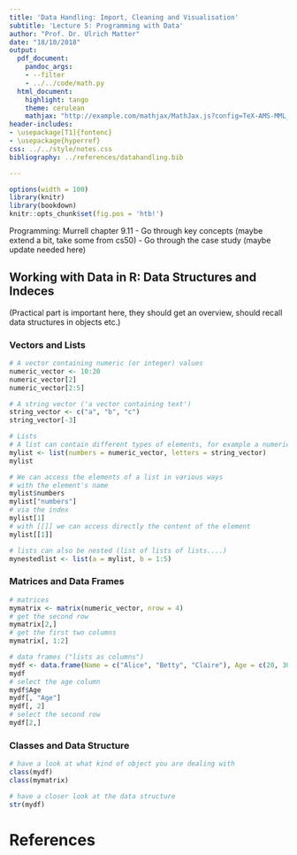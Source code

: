 ```yaml
---
title: 'Data Handling: Import, Cleaning and Visualisation'
subtitle: 'Lecture 5: Programming with Data'
author: "Prof. Dr. Ulrich Matter"
date: "18/10/2018"
output:
  pdf_document:
    pandoc_args:
    - --filter
    - ../../code/math.py
  html_document:
    highlight: tango
    theme: cerulean
    mathjax: "http://example.com/mathjax/MathJax.js?config=TeX-AMS-MML_HTMLorMML"
header-includes:
- \usepackage[T1]{fontenc}
- \usepackage{hyperref}
css: ../../style/notes.css
bibliography: ../references/datahandling.bib

---
```



```r
options(width = 100)
library(knitr)
library(bookdown)
knitr::opts_chunk$set(fig.pos = 'htb!')
```


Programming: Murrell chapter 9.11
- Go through key concepts (maybe extend a bit, take some from cs50)
- Go through the case study (maybe update needed here)




## Working with Data in R: Data Structures and Indeces
(Practical part is important here, they should get an overview, should recall data structures in objects etc.)

### Vectors and Lists
```r
# A vector containing numeric (or integer) values
numeric_vector <- 10:20
numeric_vector[2]
numeric_vector[2:5]

# A string vector ('a vector containing text')
string_vector <- c("a", "b", "c")
string_vector[-3]

# Lists
# A list can contain different types of elements, for example a numeric vector and a string_vector
mylist <- list(numbers = numeric_vector, letters = string_vector)
mylist

# We can access the elements of a list in various ways
# with the element's name
mylist$numbers
mylist["numbers"]
# via the index
mylist[1]
# with [[]] we can access directly the content of the element
mylist[[1]]

# lists can also be nested (list of lists of lists....)
mynestedlist <- list(a = mylist, b = 1:5)
```

### Matrices and Data Frames
```r

# matrices
mymatrix <- matrix(numeric_vector, nrow = 4)
# get the second row
mymatrix[2,]
# get the first two columns
mymatrix[, 1:2]

# data frames ("lists as columns")
mydf <- data.frame(Name = c("Alice", "Betty", "Claire"), Age = c(20, 30, 45))
mydf
# select the age column
mydf$Age
mydf[, "Age"]
mydf[, 2]
# select the second row
mydf[2,]


```

### Classes and Data Structure
```r
# have a look at what kind of object you are dealing with
class(mydf)
class(mymatrix)

# have a closer look at the data structure
str(mydf)
```


# References

